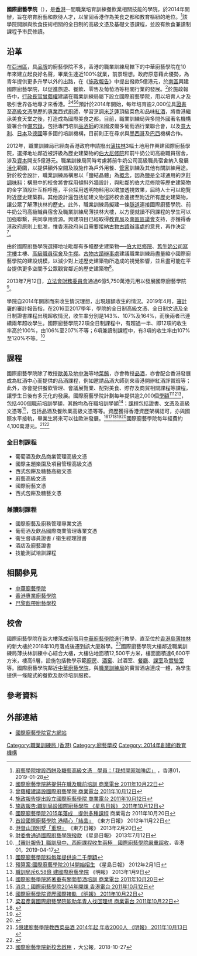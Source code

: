 {{Infobox university
| name              = 國際廚藝學院
| native_name       = International Culinary Institute
| image_name        = International Culinary Institute Logo.svg
| image_size        = 200px
| image_alt         = 
| caption           = 
| latin_name        = 
| motto             = 
| mottoeng          = 
| established       = 2014年
| type              = [[職業訓練局_(香港)|職業訓練局院校]]
| president         = 
| dean              = 
| director          = 
| head_label        = 
| head              = 
| vice-president    = 
| academic_staff    = 
| administrative_staff  = 
| students          = 學生人數：1,770<br>在職培訓人數：1,060（2018年）<ref>[http://www.vtc.edu.hk/ero/Annual_Report_17-18/72/#zoom=z 職業訓練局年報 2017-2018]</ref>
| campus            = 
| former_names      = 
| free_label        = 地址
| free              = {{HK}}[[薄扶林|薄扶林]][[薄扶林道|薄扶林道]]143號
| colors            = 
| colours           = 
| athletics         = 
| sports            = 
| nickname          = 
| mascot            = 
| affiliations      = 
| website           = http://www.ici.edu.hk/
| logo              = 
| footnotes         = 
}}
'''國際廚藝學院'''（{{lang-en|International Culinary Institute}}），是[[香港|香港]]一間職業培育訓練餐飲業相關技能的學院，於2014年開辦，旨在培育廚藝和款待人才，以鞏固香港作為美食之都和教育樞紐的地位。<ref>[https://www.hk01.com/18%E5%8D%80%E6%96%B0%E8%81%9E/288562/%E5%BB%9A%E8%97%9D%E5%AD%B8%E9%99%A2%E5%A2%9E%E8%A8%AD%E8%A5%BF%E9%A4%85%E5%8F%8A%E7%B3%96%E8%97%9D%E9%AB%98%E7%B4%9A%E6%96%87%E6%86%91-%E5%AD%B8%E5%93%A1-%E6%88%91%E6%83%B3%E9%96%8B%E5%AE%B6%E5%92%96%E5%95%A1%E5%BA%97 廚藝學院增設西餅及糖藝高級文憑　學員：「我想開家咖啡店」] {{Wayback|url=https://www.hk01.com/18%E5%8D%80%E6%96%B0%E8%81%9E/288562/%E5%BB%9A%E8%97%9D%E5%AD%B8%E9%99%A2%E5%A2%9E%E8%A8%AD%E8%A5%BF%E9%A4%85%E5%8F%8A%E7%B3%96%E8%97%9D%E9%AB%98%E7%B4%9A%E6%96%87%E6%86%91-%E5%AD%B8%E5%93%A1-%E6%88%91%E6%83%B3%E9%96%8B%E5%AE%B6%E5%92%96%E5%95%A1%E5%BA%97 |date=20210727010238 }}，香港01，2019-01-28</ref>該學院開辦與飲食技術相關的全日制的高級文憑及基礎文憑課程，並設有飲食兼讀制課程予市民修讀。

==沿革==
在[[亞洲區|亞洲區]]，具[[品牌|品牌]]的廚藝學院不多，香港的職業訓練局轄下的中華廚藝學院在10年來建立起良好名聲，畢業生達近100%就業，前景理想。政府原意藉此優勢，為青年提供更多升學以外的出路，在《[[2011至2012年度香港行政長官施政報告|施政報告]]》中提出撥款5億港元，於[[南區_(香港)|南區]]興建國際廚藝學院，以促進旅遊、餐飲、零售及葡萄酒等相關行業的發展。<ref>[http://hk.news.yahoo.com/國際廚藝學院將提供在職及職前培訓-003600158.html 國際廚藝學院將提供在職及職前培訓 商業電台 2011年10月22日]</ref>於施政報告中，[[香港特別行政區行政長官|行政長官]][[曾蔭權|曾蔭權]]建議在職業訓練局屬下設立國際廚藝學院，用以培育人才及吸引世界各地專才來香港。<ref>[http://hk.news.yahoo.com/曾蔭權建議設國際廚藝學院-041200184.html 曾蔭權建議設國際廚藝學院 商業電台 2011年10月12日]</ref><ref>[http://hk.news.yahoo.com/施政報告提出設立國際廚藝學院-041100558.html 施政報告提出設立國際廚藝學院 商業電台 2011年10月12日]</ref><ref>[http://hk.news.yahoo.com/施政報告-職訓局設國際廚藝學院-041000280.html 施政報告:職訓局設國際廚藝學院 《星島日報》 2011年10月12日]</ref><ref>[http://hk.news.yahoo.com/%E5%9C%8B%E9%9A%9B%E5%BB%9A%E8%97%9D%E5%AD%B8%E9%99%A22015%E5%B9%B4%E8%90%BD%E6%88%90-%E6%8F%90%E4%BE%9B%E5%A4%9A%E7%A8%AE%E8%AA%B2%E7%A8%8B-135900562.html 國際廚藝學院2015年落成　提供多種課程] {{Wayback|url=http://hk.news.yahoo.com/%E5%9C%8B%E9%9A%9B%E5%BB%9A%E8%97%9D%E5%AD%B8%E9%99%A22015%E5%B9%B4%E8%90%BD%E6%88%90-%E6%8F%90%E4%BE%9B%E5%A4%9A%E7%A8%AE%E8%AA%B2%E7%A8%8B-135900562.html |date=20111022223211 }} 商業電台 2011年10月20日</ref>預計於2014年開始，每年培育逾2,000位具[[證書|證書]]至[[高級文憑|高級文憑]][[學歷|學歷]]的[[專業|專業]]西式[[廚師|廚師]]，學習烹調[[米芝蓮|米芝蓮]]頂級菜色和品味[[紅酒|紅酒]]，將香港繼承美食天堂之後，打造成為國際美食之都。目前，職業訓練局與多間外國著名機構簽署合作[[備忘錄|備忘錄]]，包括專門培訓[[品酒師|品酒師]]的法國波爾多葡萄酒行業聯合會，以及[[意大利|意大利]]、[[日本|日本]]及[[德國|德國]]等多國的培訓機構，目前則正在尋求與[[墨西哥|墨西哥]]及[[巴西|巴西]]機構合作。

2012年，職業訓練局已經向香港政府申請撥出[[薄扶林|薄扶林]]3幅土地用作興建國際廚藝學院，選擇地址鄰近被評級為歷史建築物的[[伯大尼修院|伯大尼修院]]和前牛奶公司高級職員宿舍，涉及[[資本|資本]]開支5億港元。職業訓練局同時考慮將前牛奶公司高級職員宿舍納入發展[[活化|活化]]範圍，以提供額外空間及設施作為戶外用餐、[[管家|管家]]訓練及其他有關訓練用途。對於校舍設計，職業訓練局構思以「鹽結晶體」為[[概念|概念]]，因為[[鹽|鹽]]是全球通用的烹飪[[調味料|調味料]]；構思中的校舍將會採用傾斜外牆設計，與毗鄰的伯大尼修院等歷史建築物的金字頂設計互相呼應，平台採用透明物料用以增加透視效果，屆時人士可以飽覽附近歷史建築群。其他設計還包括加建文物徑將校舍連接至附近所有歷史建築物，讓公眾了解薄扶林的歷史。此外，職業訓練局擬建一條[[隧道|隧道]]連接國際廚藝學院、前牛奶公司高級職員宿舍及職業訓練局薄扶林大樓，以方便就讀不同課程的學生可以加強聯繫，共同享用資源。興建項目已經取得[[教育局_(香港)|教育局]]及[[南區區議會|南區區議會]]支持，亦獲得香港政府原則上批准，惟香港政府尚且需要接納[[古物古蹟辦事處|古物古蹟辦事處]]的意見，再作決定<ref>[http://orientaldaily.on.cc/cnt/news/20121122/00176_022.html 首設國際廚藝學院 港精心「結晶」] {{Wayback|url=http://orientaldaily.on.cc/cnt/news/20121122/00176_022.html |date=20160305075135 }} 《東方日報》 2012年11月22日</ref>。

由於國際廚藝學院選擇地址毗鄰有多幢歷史建築物──[[伯大尼修院|伯大尼修院]]、[[舊牛奶公司寫字樓|舊牛奶公司寫字樓]]主樓、[[高級職員宿舍|高級職員宿舍]]及[[牛棚|牛棚]]。[[古物古蹟辦事處|古物古蹟辦事處]]建議職業訓練局盡量縮小國際廚藝學院的建設規模，以減少對上述歷史建築物所造成的視覺影響，並且盡可能在平台提供更多空間予公眾觀賞鄰近的歷史建築物<ref>[http://orientaldaily.on.cc/cnt/news/20130220/00176_058.html 港督山頂別墅「重現」] {{Wayback|url=http://orientaldaily.on.cc/cnt/news/20130220/00176_058.html |date=20200712021555 }} 《東方日報》 2013年2月20日</ref>。

2013年7月12日，[[立法會財務委員會|立法會財務委員會]]通過6億5,750萬港元用以發展國際廚藝學院<ref>[http://hk.news.yahoo.com/%E8%B2%A1%E5%A7%94%E6%9C%83%E9%80%9A%E9%81%8E%E5%9C%8B%E9%9A%9B%E5%BB%9A%E8%97%9D%E5%AD%B8%E9%99%A2%E6%92%A5%E6%AC%BE-094100558.html 財委會通過國際廚藝學院撥款] 《星島日報》 2013年7月12日</ref>。

學院自2014年開辦而來收生情況理想，出現超額收生的情況。2019年4月，[[審計署_(香港)|審計署]]的審計報告指，在2016至2017學年，學院的全日制高級文憑、全日制文憑及全日制證書課程出現超收情況，收生率分別是143%、107%及164%，而後兩者已連續兩年超收學生。國際廚藝學院22項全日制課程中，有超過一半、即12項的收生率高於100%，由106%至207%不等；6項兼讀制課程中，有3項的收生率由107%至120%不等。<ref>[https://www.hk01.com/%E7%A4%BE%E6%9C%83%E6%96%B0%E8%81%9E/318958/%E5%AF%A9%E8%A8%88%E5%A0%B1%E5%91%8A-%E8%81%B7%E8%A8%93%E5%B1%80%E4%B8%AD-%E8%A5%BF%E5%BB%9A%E8%AA%B2%E7%A8%8B%E6%94%B6%E7%94%9F%E5%85%A9%E6%A5%B5-%E5%9C%8B%E9%9A%9B%E5%BB%9A%E8%97%9D%E5%AD%B8%E9%99%A2%E5%9A%B4%E9%87%8D%E8%B6%85%E6%94%B6 【審計報告】職訓局中、西廚課程收生兩極　國際廚藝學院嚴重超收]，香港01，2019-04-17</ref>

== 課程 ==
國際廚藝學院除了教授[[歐美|歐美]]及[[地中海|地中海]]等地[[菜餚|菜餚]]，亦會教授[[品酒|品酒]]，亦會配合香港發展成為紅酒中心而提供的品酒課程，例如邀請品酒大師到來香港開辦紅酒評賞班等；此外，亦會提供餐飲管理、會議展覽業、配對美食、貯存及商貿相關課程等課程，讓學生日後有多元化的發展。國際廚藝學院計劃每年提供逾2,000個[[學額|學額]]<ref>[http://hk.news.yahoo.com/國際廚藝學院料每年提供逾二千學額-033200375.html 國際廚藝學院料每年提供逾二千學額]</ref><ref>[http://hk.news.yahoo.com/預算案-國際廚藝學院2014開始招生-033200252.html 預算案:國際廚藝學院2014開始招生] 《星島日報》 2012年2月1日</ref><ref>[http://hk.news.yahoo.com/職訓局斥6-58億-建國際廚藝學院-210615662.html 職訓局斥6.58億 建國際廚藝學院]{{dead link|date=2017年12月 |bot=InternetArchiveBot |fix-attempted=yes }} 《明報》 2013年1月9日</ref>，包括400個職前培訓學額，其餘均為在職培訓學額<ref>[http://hk.news.yahoo.com/國際廚藝學院將著重有關葡萄酒培訓-070400158.html 國際廚藝學院將著重有關葡萄酒培訓 商業電台 2011年10月20日]</ref>；[[課程|課程]]包括證書、[[文憑|文憑]]及高級文憑等<ref>[http://hk.news.yahoo.com/消息-國際廚藝學院2014年開課-062900848.html 消息：國際廚藝學院2014年開課 香港電台 2011年10月12日]</ref>，包括品酒及餐飲業高級文憑等等。資歷獲得香港資歷架構認可，亦與國際水平接軌，畢業生將來可以往歐洲發展。<ref>[http://hk.news.yahoo.com/國際廚藝學院資歷國際接軌-015213775.html 國際廚藝學院資歷國際接軌 《明報》 2011年10月22日]{{dead link|date=2017年12月 |bot=InternetArchiveBot |fix-attempted=yes }}</ref><ref>[http://hk.news.yahoo.com/梁君彥冀國際廚藝學院能助年青人找回理想-014200108.html 梁君彥冀國際廚藝學院能助年青人找回理想 商業電台 2011年10月22日]</ref><ref>{{Cite web |url=http://hk.news.yahoo.com/%E7%AC%AC%E5%85%AB%E9%96%93%E9%9D%92%E5%B9%B4%E5%AD%B8%E9%99%A2%E5%B9%AB%E5%8A%A9%E5%B0%91%E6%95%B8%E6%97%8F%E8%A3%94%E5%8F%8A%E5%AD%B8%E7%BF%92%E6%9C%89%E9%9A%9C%E7%A4%99%E4%BA%BA%E5%A3%AB-010600407.html |title=商業電台 2011年10月22日 |accessdate=2021年1月19日 |archive-date=2016年3月17日 |archive-url=https://web.archive.org/web/20160317074258/https://hk.news.yahoo.com/%E7%AC%AC%E5%85%AB%E9%96%93%E9%9D%92%E5%B9%B4%E5%AD%B8%E9%99%A2%E5%B9%AB%E5%8A%A9%E5%B0%91%E6%95%B8%E6%97%8F%E8%A3%94%E5%8F%8A%E5%AD%B8%E7%BF%92%E6%9C%89%E9%9A%9C%E7%A4%99%E4%BA%BA%E5%A3%AB-010600407.html |dead-url=no }}</ref><ref>{{Cite web |url=http://hk.news.yahoo.com/%E5%9C%8B%E9%9A%9B%E5%BB%9A%E8%97%9D%E5%AD%B8%E9%99%A2%E8%AA%B2%E7%A8%8B%E8%88%87%E5%9C%8B%E9%9A%9B%E6%B0%B4%E5%B9%B3%E6%8E%A5%E8%BB%8C-002300407.html |title=國際廚藝學院課程與國際水平接軌 商業電台 2011年10月22日 |accessdate=2021年1月19日 |archive-date=2016年3月17日 |archive-url=https://web.archive.org/web/20160317075807/https://hk.news.yahoo.com/%E5%9C%8B%E9%9A%9B%E5%BB%9A%E8%97%9D%E5%AD%B8%E9%99%A2%E8%AA%B2%E7%A8%8B%E8%88%87%E5%9C%8B%E9%9A%9B%E6%B0%B4%E5%B9%B3%E6%8E%A5%E8%BB%8C-002300407.html |dead-url=no }}</ref><ref>{{Cite web |url=http://hk.news.yahoo.com/%E7%AC%AC%E5%85%AB%E9%96%93%E9%9D%92%E5%B9%B4%E5%AD%B8%E9%99%A2%E5%B9%AB%E5%8A%A9%E5%B0%91%E6%95%B8%E6%97%8F%E8%A3%94%E5%8F%8A%E5%AD%B8%E7%BF%92%E6%9C%89%E9%9A%9C%E7%A4%99%E4%BA%BA%E5%A3%AB-010600407.html |title=第八間青年學院幫助少數族裔及學習有障礙人士 商業電台 2011年10月22日 |accessdate=2021年1月19日 |archive-date=2016年3月17日 |archive-url=https://web.archive.org/web/20160317074258/https://hk.news.yahoo.com/%E7%AC%AC%E5%85%AB%E9%96%93%E9%9D%92%E5%B9%B4%E5%AD%B8%E9%99%A2%E5%B9%AB%E5%8A%A9%E5%B0%91%E6%95%B8%E6%97%8F%E8%A3%94%E5%8F%8A%E5%AD%B8%E7%BF%92%E6%9C%89%E9%9A%9C%E7%A4%99%E4%BA%BA%E5%A3%AB-010600407.html |dead-url=no }}</ref>國際廚藝學院每年經費約4,100萬港元。<ref>[http://hk.news.yahoo.com/5億建廚藝學院教西菜品酒-2014年起-年收2000人-214430007.html 5億建廚藝學院教西菜品酒 2014年起 年收2000人 《明報》 2011年10月13日]{{dead link|date=2017年12月 |bot=InternetArchiveBot |fix-attempted=yes }}</ref><ref>{{Cite web |url=http://hk.news.yahoo.com/%E8%81%B7%E8%A8%93%E5%B1%80%E5%86%80%E5%9C%8B%E9%9A%9B%E5%BB%9A%E8%97%9D%E5%AD%B8%E9%99%A2%E9%84%B0%E8%BF%91%E4%B8%AD%E8%8F%AF%E5%BB%9A%E8%97%9D%E5%AD%B8%E9%99%A2-091400006.html |title=職訓局冀國際廚藝學院鄰近中華廚藝學院 2011年10月21日 |accessdate=2021年1月19日 |archive-date=2012年12月21日 |archive-url=https://web.archive.org/web/20121221033618/http://hk.news.yahoo.com/%E8%81%B7%E8%A8%93%E5%B1%80%E5%86%80%E5%9C%8B%E9%9A%9B%E5%BB%9A%E8%97%9D%E5%AD%B8%E9%99%A2%E9%84%B0%E8%BF%91%E4%B8%AD%E8%8F%AF%E5%BB%9A%E8%97%9D%E5%AD%B8%E9%99%A2-091400006.html |dead-url=no }}</ref>

=== 全日制課程 ===
* 葡萄酒及飲品商業管理高級文憑		
* 國際主題樂園及項目管理高級文憑		
* 西式包餅及糖藝高級文憑		 
* 廚藝高級文憑	
* 國際廚藝文憑
* 西式包餅及糖藝文憑

=== 兼讀制課程 ===
* 國際廚藝及廚務管理專業文憑 
* 葡萄酒及飲品國際商業管理專業文憑
* 衞生督導員證書 / 衞生經理證書
* 酒店及廚藝證書
* 技能測試培訓課程

== 相關參見 ==
* [[中華廚藝學院|中華廚藝學院]]
* [[香港專業廚藝學院|香港專業廚藝學院]]
* [[巴黎藍帶廚藝學校|巴黎藍帶廚藝學校]]

== 校舍 ==
國際廚藝學院在新大樓落成前借用[[中華廚藝學院|中華廚藝學院]]進行教學，直至位於[[香港島|香港島]][[薄扶林|薄扶林]]的新大樓於2018年10月落成後遷到該大廈辦學。<ref>[http://www.takungpao.com.hk/news/232109/2018/1027/195336.html 國際廚藝學院新校舍啟用] {{Wayback|url=http://www.takungpao.com.hk/news/232109/2018/1027/195336.html |date=20181028222143 }}，大公報，2018-10-27</ref>國際廚藝學院大樓鄰近職業訓練局薄扶林訓練中心綜合大樓，大樓佔地面積12,500平方米，樓面面積達6,600平方米，樓高6層，設施包括教學示範[[廚房|廚房]]、[[酒窖|酒窖]]、試酒室、[[餐廳|餐廳]]、[[課室|課室]]及[[實驗室|實驗室]]等。國際廚藝學院鄰近[[中華廚藝學院|中華廚藝學院]]，與[[職業訓練局_(香港)|職業訓練局]]的實習酒店連成一體，為學生提供一條龍式的餐飲及款待培訓服務。

==參考資料==
{{reflist|30em}}

==外部連結==
*[http://www.ici.edu.hk/ 國際廚藝學院官方網站] {{Wayback|url=http://www.ici.edu.hk/ |date=20200218150233 }}

{{職業訓練局 (香港)}}
{{香港大專院校}}
{{Authority control}}
[[Category:職業訓練局_(香港)|Category:職業訓練局 (香港)]]
[[Category:廚藝學校|Category:廚藝學校]]
[[Category:_2014年創建的教育機構|Category: 2014年創建的教育機構]]